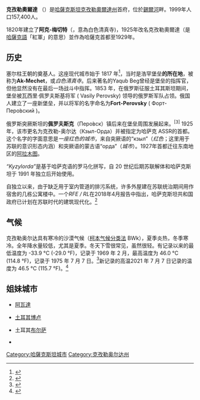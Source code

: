 {{Infobox settlement
| name = {{PAGENAME}}
| native_name = {{lang|kk|Қызылорда}}
| other_name = {{lang|kk|Ақмешіт}}
| image_skyline = File:Qyzylorda station.jpg
| imagesize = 250px
| image_caption = 車站
| image_flag =
| image_shield = Kyzylorda coat-of-arms.png
| pushpin_map = Kazakhstan
| pushpin_label_position = right
| pushpin_map_caption = {{PAGENAME}}在[[哈薩克斯坦|哈薩克斯坦]]的位置
| motto =
| nickname = 
| settlement_type = 首府
| subdivision_type = 國家
| subdivision_name = {{KAZ}}
| subdivision_type1 = [[哈薩克行政區劃|州]]
| subdivision_name1 = [[克孜勒奧爾達州|克孜勒奧爾達州]]
| leader_title = 市長
| leader_name = 加尼貝克·卡贊塔耶夫（Ғанибек Қазантаев）
| leader_party = 
| established_title = 建立
| established_date = 1820年
| established_title2 = 城市地位
| established_date2 = 1867年
| elevation_m =
| area_total_km2 = 240
| population_total = 241,416
| population_as_of = 2019年
| population_density_km2 = auto
| timezone = 哈薩克時間
| utc_offset = +5
| coordinates = {{coord|44.8484332|65.4833010|region:KZ|display=inline,title}}
| population_demonym = қызылордалық（Kyzylorda）
| postal_code = 120000
| area_code = +7 7247
| registration_plate = 11
| blank_name =
| blank_info = 
| website = {{url|www.kyzylorda-city.kz}} }}
'''克孜勒奧爾達''' （{{lang-kk|Қызылорда}}）是[[哈薩克斯坦|哈薩克斯坦]][[克孜勒奧爾達州|克孜勒奧爾達州]]首府，位於[[錫爾河|錫爾河]]畔。1999年人口157,400人。

1820年建立了'''阿克-梅切特'''（{{lang-kk|Ақмешіт}}，意為白色清真寺)，1925年改名克孜勒奧爾達（是[[哈薩克語|哈薩克語]]「紅軍」的意思）並作為哈薩克首都至1929年。

== 历史 ==
塞尔柱王朝的奠基人。这座现代城市始于 1817 年<ref>{{Cite book|title=《俄罗斯人在中亚》}}</ref>，当时是浩罕堡垒'''的所在地'''，被称为'''Ak-Mechet'''，或''白色清真寺''。后来著名的Yaqub Beg曾经是堡垒的指挥官，但他显然没有在最后一场战斗中指挥。1853 年，在俄罗斯征服土耳其斯坦期间，堡垒被瓦西里·佩罗夫斯基将军 ( Vasily Perovsky) 领导的俄罗斯军队占领。俄国人建立了一座新堡垒，并以将军的名字命名为'''Fort-Perovsky''' ( Форт-Перо́вский )。

俄罗斯突厥斯坦的'''佩罗夫斯克'''（Перо́вск）镇后来在堡垒周围发展起来。<sup>[3]</sup> 1925年，该市更名为克孜勒-奥尔达（Кзыл-Орда）并被指定为哈萨克 ASSR的首都。这个名字的字面意思是''一座红色的城市''，来自突厥语的“кзыл”（''红色''；这里用于苏联的意识形态内涵）和突厥语的蒙古语“орда”（''城市''）。1927年首都迁往东南地区的[[阿拉木圖|阿拉木图]]。

''“Kyzylorda”''是基于哈萨克语的罗马化拼写，自 20 世纪后期苏联解体和哈萨克斯坦于 1991 年独立后开始使用。

自独立以来，由于缺乏用于室内管道的排污系统，许多外屋建在苏联统治期间用作宿舍的几栋公寓楼中。一个''RFE / RL''在2018年4月报告中指出，哈萨克斯坦共和国政府已计划在苏联时代的建筑现代化。<ref>{{Citation|title=Toilet Trouble In Kazakhstan|url=https://www.rferl.org/a/kazakhstan-infrastructure-plumbing/29150171.html|accessdate=2021-09-17|language=en|archive-date=2021-09-17|archive-url=https://web.archive.org/web/20210917060937/https://www.rferl.org/a/kazakhstan-infrastructure-plumbing/29150171.html|dead-url=no}}</ref>

== 气候 ==
克孜勒奥尔达具有寒冷的沙漠气候（[[柯本气候分类法|柯本气候分类法]] BWk），夏季炎热，冬季寒冷。全年降水量较低，尤其是夏季。冬天下雪很常见，虽然很轻。有记录以来的最低温度为 -33.9 °C (-29.0 °F)，记录于 1969 年 2 月，最高温度为 46.0 °C (114.8 °F)，记录于 1975 年 7 月 7 日。<ref>{{Cite web|title=Погода и Климат - Климат Кызылорды|url=https://web.archive.org/web/20161125142716/http://www.pogodaiklimat.ru/climate/38062.htm|access-date=2021-09-17|date=2016-11-25|work=web.archive.org}}</ref>新记录的高温2021 年 7 月 7 日记录的温度为 46.5 °C (115.7 °F)。<ref>{{Cite web|title=38062: Kzyl-Orda (Kazakhstan)"|url=https://www.ogimet.com/cgi-bin/gsynres?ind=38062&ano=2021&mes=7&day=7&hora=18&min=0&ndays=30|access-date=2021-09-17|archive-date=2021-11-16|archive-url=https://web.archive.org/web/20211116050844/https://www.ogimet.com/cgi-bin/gsynres?ind=38062&ano=2021&mes=7&day=7&hora=18&min=0&ndays=30|dead-url=no}}</ref>
{{Weather box
|location=克孜勒奥尔达
|metric first=yes
|single line=yes
|Jan record high C = 15.2
|Feb record high C = 21.8
|Mar record high C = 31.3
|Apr record high C = 39.3
|May record high C = 41.4
|Jun record high C = 44.6
|Jul record high C = 46.5
|Aug record high C = 44.7
|Sep record high C = 42.0
|Oct record high C = 35.7
|Nov record high C = 26.0
|Dec record high C = 17.2
|year record high C = 46.0
|Jan high C = -2.5
|Feb high C = 0.2
|Mar high C = 8.8
|Apr high C = 20.3
|May high C = 27.2
|Jun high C = 32.9
|Jul high C = 34.3
|Aug high C = 32.6
|Sep high C = 26.1
|Oct high C = 17.4
|Nov high C = 7.2
|Dec high C = -0.4
|year high C = 17.0
|Jan mean C = -6.8
|Feb mean C = -5.0
|Mar mean C = 2.7
|Apr mean C = 13.3
|May mean C = 20.3
|Jun mean C = 26.1
|Jul mean C = 27.8
|Aug mean C = 25.7
|Sep mean C = 18.6
|Oct mean C = 10.2
|Nov mean C = 1.9
|Dec mean C = -4.7
|year mean C = 10.8
|Jan low C = -10.3
|Feb low C = -9.2
|Mar low C = -2.2
|Apr low C = 6.9
|May low C = 13.2
|Jun low C = 18.8
|Jul low C = 20.8
|Aug low C = 18.6
|Sep low C = 11.7
|Oct low C = 4.0
|Nov low C = -2.4
|Dec low C = -8.2
|year low C = 5.1
|Jan record low C = -33.0
|Feb record low C = -33.9
|Mar record low C = -26.0
|Apr record low C = -8.0
|May record low C = -0.8
|Jun record low C = 7.2
|Jul record low C = 10.9
|Aug record low C = 6.0
|Sep record low C = -1.0
|Oct record low C = -12.6
|Nov record low C = -25.1
|Dec record low C = -31.0
|year record low C = -33.9
|precipitation colour = green
|Jan precipitation mm = 19
|Feb precipitation mm = 15
|Mar precipitation mm = 17
|Apr precipitation mm = 16
|May precipitation mm = 16
|Jun precipitation mm = 10
|Jul precipitation mm = 6
|Aug precipitation mm = 4
|Sep precipitation mm = 4
|Oct precipitation mm = 10
|Nov precipitation mm = 17
|Dec precipitation mm = 17
|year precipitation mm = 151
|Jan humidity = 78
|Feb humidity = 74
|Mar humidity = 65
|Apr humidity = 49
|May humidity = 41
|Jun humidity = 35
|Jul humidity = 34
|Aug humidity = 34
|Sep humidity = 40
|Oct humidity = 52
|Nov humidity = 70
|Dec humidity = 77
|year humidity = 54
| Jan rain days = 4
| Feb rain days = 4
| Mar rain days = 6
| Apr rain days = 6
| May rain days = 6
| Jun rain days = 4
| Jul rain days = 3
| Aug rain days = 2
| Sep rain days = 2
| Oct rain days = 5
| Nov rain days = 6
| Dec rain days = 5
|year rain days = 53
|Jan snow days = 12
|Feb snow days = 9
|Mar snow days = 4
|Apr snow days = 0.2
|May snow days = 0.03
|Jun snow days = 0
|Jul snow days = 0
|Aug snow days = 0
|Sep snow days = 0
|Oct snow days = 0.4
|Nov snow days = 3
|Dec snow days = 9
|year snow days = 38
|source 1 = Pogoda.ru.net<ref name="pogoda">{{cite web
| archive-url = https://web.archive.org/web/20161125142716/http://www.pogodaiklimat.ru/climate/38062.htm
| archive-date = 25 November 2016
| url = http://www.pogodaiklimat.ru/climate/38062.htm
| title = Weather and Climate - Kyzylorda
| access-date = 25 November 2016
| publisher = Weather and Climate (Погода и климат)
| language = ru}}</ref>
|date=November 2012}}



==姐妹城市==
*{{USA}}[[阿瓦達_(科羅拉多州)|阿瓦達]]
*{{flagicon|TUR}} [[土耳其|土耳其]][[博盧_(土耳其)|博卢]]
*{{flagicon|TUR}} 土耳其[[布尔萨|布尔萨]]
{{Authority control}}
*

[[Category:哈薩克斯坦城市|Category:哈薩克斯坦城市]]
[[Category:克孜勒奥尔达州|Category:克孜勒奥尔达州]]